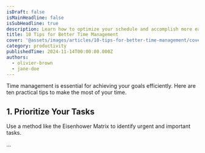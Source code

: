 ```yaml
---
isDraft: false
isMainHeadline: false
isSubHeadline: true
description: Learn how to optimize your schedule and accomplish more each day.
title: 10 Tips for Better Time Management
cover: '@assets/images/articles/10-tips-for-better-time-management/cover.avif'
category: productivity
publishedTime: 2024-11-14T00:00:00.000Z
authors:
  - olivier-brown
  - jane-doe
---
```

Time management is essential for achieving your goals efficiently. Here are ten practical tips to make the most of your time.

## 1. Prioritize Your Tasks

Use a method like the Eisenhower Matrix to identify urgent and important tasks.

...
